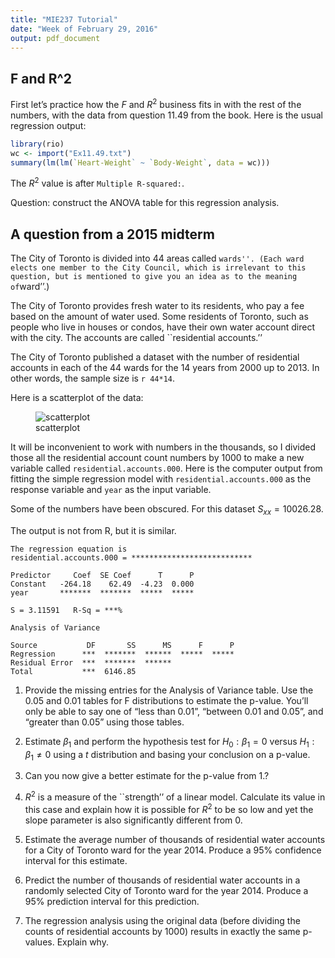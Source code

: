 ```yaml
---
title: "MIE237 Tutorial"
date: "Week of February 29, 2016"
output: pdf_document
---
```


## F and R^2

First let's practice how the $F$ and $R^2$ business fits in with the rest of the numbers, with the data from question 11.49 from the book. Here is the usual regression output: 

```r
library(rio)
wc <- import("Ex11.49.txt")
summary(lm(lm(`Heart-Weight` ~ `Body-Weight`, data = wc)))
```

The $R^2$ value is after `Multiple R-squared:`.

Question: construct the ANOVA table for this regression analysis.

## A question from a 2015 midterm

The City of Toronto is divided into 44 areas
called ``wards''. (Each ward elects one member to the City Council,
which is irrelevant to this question, but is mentioned to give you an
idea as to the meaning of ``ward''.)

The City of Toronto provides fresh water to its residents, who pay a
fee based on the amount of water used. Some residents of Toronto, such
as people who live in houses or condos, have
their own water account direct with the city. The accounts are called
``residential accounts.''

The City of Toronto published a dataset with the number of residential
accounts in each of the 44 wards for the 14 years from 2000 up to
2013. In other words, the sample size is `r 44*14`.

Here is a scatterplot of the data:

![scatterplot](q1scat.png)

It will be inconvenient to work with numbers in the thousands, so I
divided those all the residential account count numbers by 1000 to
make a new variable called `residential.accounts.000`. Here is the
computer output from fitting the simple regression model with
`residential.accounts.000` as the response variable and
`year` as the input variable.

Some of the numbers have been obscured. For this dataset $S_{xx} = 10026.28$.

The output is not from R, but it is similar.

```
The regression equation is
residential.accounts.000 = ***************************

Predictor     Coef  SE Coef      T      P
Constant   -264.18    62.49  -4.23  0.000
year       *******  *******  *****  *****

S = 3.11591   R-Sq = ***%

Analysis of Variance

Source           DF       SS      MS      F      P
Regression      ***  *******  ******  *****  *****
Residual Error  ***  *******  ******
Total           ***  6146.85
```

1. Provide the missing entries for the Analysis of Variance table. Use the 0.05 and 0.01 tables for F distributions to estimate the p-value. You'll only be able to say one of "less than 0.01", "between 0.01 and 0.05", and "greater than 0.05" using those tables.

2. Estimate $\beta_1$ and perform the hypothesis test for
  $H_0:\beta_1=0$ versus $H_1:\beta_1\ne 0$ using a $t$ distribution
  and basing your conclusion on a p-value.
  
3. Can you now give a better estimate for the p-value from 1.?

4. $R^2$ is a measure of the ``strength'' of a linear
  model. Calculate its value in this case and explain how it is
  possible for $R^2$ to be so low and yet the slope parameter is also
  significantly different from 0.
  
5. Estimate the average number of thousands of residential water accounts for a City of Toronto ward for the year 2014. Produce a 95\% confidence interval for this estimate. 
  
6. Predict the number of thousands of residential water accounts in a randomly selected City of Toronto ward for the year 2014. Produce a 95\% prediction interval for this prediction. 

7. The regression analysis using the original data (before dividing the counts of residential accounts by 1000) results in exactly the same p-values. Explain why.